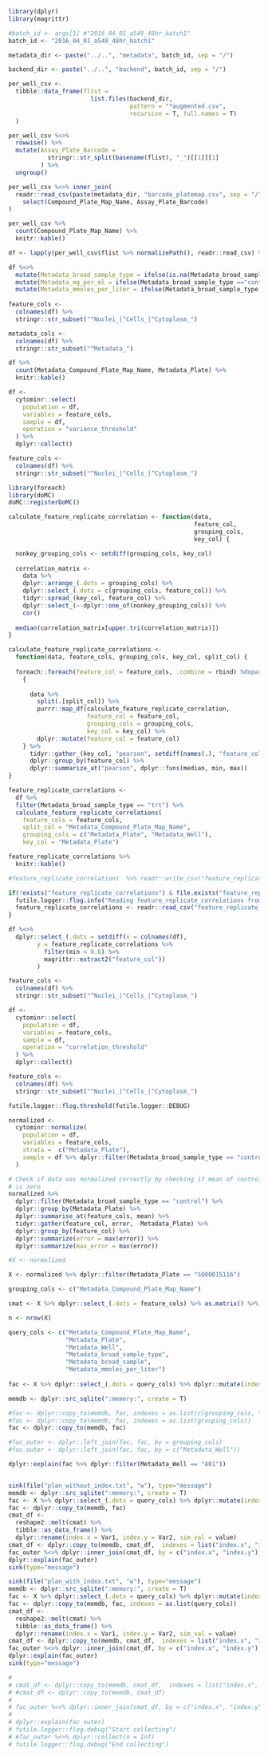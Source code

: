 ```r
library(dplyr)
library(magrittr)
```


```r

#batch_id <- args[1] #"2016_04_01_a549_48hr_batch1"
batch_id <- "2016_04_01_a549_48hr_batch1"

metadata_dir <- paste("../..", "metadata", batch_id, sep = "/")

backend_dir <- paste("../..", "backend", batch_id, sep = "/")

per_well_csv <- 
  tibble::data_frame(flist = 
                       list.files(backend_dir, 
                                  pattern = "*augmented.csv", 
                                  recursive = T, full.names = T)
  )

per_well_csv %<>% 
  rowwise() %>%
  mutate(Assay_Plate_Barcode = 
           stringr::str_split(basename(flist), "_")[[1]][1]
         ) %>%
  ungroup()

per_well_csv %<>% inner_join(
  readr::read_csv(paste(metadata_dir, "barcode_platemap.csv", sep = "/")) %>%
    select(Compound_Plate_Map_Name, Assay_Plate_Barcode)
)

per_well_csv %>% 
  count(Compound_Plate_Map_Name) %>%
  knitr::kable()

df <- lapply(per_well_csv$flist %>% normalizePath(), readr::read_csv) %>% bind_rows()

df %<>%
  mutate(Metadata_broad_sample_type = ifelse(is.na(Metadata_broad_sample), "control", "trt")) %>%
  mutate(Metadata_mg_per_ml = ifelse(Metadata_broad_sample_type =="control", 0, Metadata_mg_per_ml)) %>%
  mutate(Metadata_mmoles_per_liter = ifelse(Metadata_broad_sample_type =="control", 0, Metadata_mmoles_per_liter)) 
  
feature_cols <-
  colnames(df) %>%
  stringr::str_subset("^Nuclei_|^Cells_|^Cytoplasm_")

metadata_cols <-
  colnames(df) %>%
  stringr::str_subset("^Metadata_")

df %>% 
  count(Metadata_Compound_Plate_Map_Name, Metadata_Plate) %>%
  knitr::kable()
```


```r
df <-
  cytominr::select(
    population = df,
    variables = feature_cols,
    sample = df,
    operation = "variance_threshold"
  ) %>%
  dplyr::collect()

feature_cols <-
  colnames(df) %>%
  stringr::str_subset("^Nuclei_|^Cells_|^Cytoplasm_")
```


```r
library(foreach)
library(doMC)
doMC::registerDoMC()

calculate_feature_replicate_correlation <- function(data, 
                                                    feature_col, 
                                                    grouping_cols, 
                                                    key_col) {

  nonkey_grouping_cols <- setdiff(grouping_cols, key_col)
  
  correlation_matrix <- 
    data %>%
    dplyr::arrange_(.dots = grouping_cols) %>%
    dplyr::select_(.dots = c(grouping_cols, feature_col)) %>% 
    tidyr::spread_(key_col, feature_col) %>% 
    dplyr::select_(~-dplyr::one_of(nonkey_grouping_cols)) %>%
    cor()
  
  median(correlation_matrix[upper.tri(correlation_matrix)])
}

calculate_feature_replicate_correlations <- 
  function(data, feature_cols, grouping_cols, key_col, split_col) {
  
  foreach::foreach(feature_col = feature_cols, .combine = rbind) %dopar%
    {
      
      data %>%
        split(.[split_col]) %>%
        purrr::map_df(calculate_feature_replicate_correlation, 
                      feature_col = feature_col,
                      grouping_cols = grouping_cols,
                      key_col = key_col) %>% 
        dplyr::mutate(feature_col = feature_col)
    } %>%
      tidyr::gather_(key_col, "pearson", setdiff(names(.), "feature_col")) %>% 
      dplyr::group_by(feature_col) %>% 
      dplyr::summarize_at("pearson", dplyr::funs(median, min, max))
}

```


```r
feature_replicate_correlations <-
  df %>%
  filter(Metadata_broad_sample_type == "trt") %>%
  calculate_feature_replicate_correlations(
    feature_cols = feature_cols,
    split_col = "Metadata_Compound_Plate_Map_Name",
    grouping_cols = c("Metadata_Plate", "Metadata_Well"),
    key_col = "Metadata_Plate")

feature_replicate_correlations %>% 
  knitr::kable()

#feature_replicate_correlations  %>% readr::write_csv("feature_replicate_correlations.csv")

```


```r

if(!exists("feature_replicate_correlations") & file.exists("feature_replicate_correlations.csv")) {
  futile.logger::flog.info("Reading feature_replicate_correlations from file.")
  feature_replicate_correlations <- readr::read_csv("feature_replicate_correlations.csv")
}

df %<>% 
  dplyr::select_(.dots = setdiff(x = colnames(df), 
        y = feature_replicate_correlations %>% 
          filter(min < 0.6) %>% 
          magrittr::extract2("feature_col"))
        )

feature_cols <-
  colnames(df) %>%
  stringr::str_subset("^Nuclei_|^Cells_|^Cytoplasm_")
```


```r
df <-
  cytominr::select(
    population = df,
    variables = feature_cols,
    sample = df,
    operation = "correlation_threshold"
  ) %>%
  dplyr::collect()

feature_cols <-
  colnames(df) %>%
  stringr::str_subset("^Nuclei_|^Cells_|^Cytoplasm_")
```


```r

futile.logger::flog.threshold(futile.logger::DEBUG)

normalized <-
  cytominr::normalize(
    population = df,
    variables = feature_cols,
    strata =  c("Metadata_Plate"),
    sample = df %>% dplyr::filter(Metadata_broad_sample_type == "control")
  )

# Check if data was normalized correctly by checking if mean of control wells
# is zero
normalized %>%
  dplyr::filter(Metadata_broad_sample_type == "control") %>%
  dplyr::group_by(Metadata_Plate) %>%
  dplyr::summarise_at(feature_cols, mean) %>%
  tidyr::gather(feature_col, error, -Metadata_Plate) %>%
  dplyr::group_by(feature_col) %>%
  dplyr::summarize(error = max(error)) %>%
  dplyr::summarize(max_error = max(error)) 
```

```r

#X <- normalized 

X <- normalized %>% dplyr::filter(Metadata_Plate == "SQ00015116")

grouping_cols <- c("Metadata_Compound_Plate_Map_Name")

cmat <- X %>% dplyr::select_(.dots = feature_cols) %>% as.matrix() %>% t() %>% cor()

n <- nrow(X)

query_cols <- c("Metadata_Compound_Plate_Map_Name", 
                "Metadata_Plate", 
                "Metadata_Well", 
                "Metadata_broad_sample_type",
                "Metadata_broad_sample",
                "Metadata_mmoles_per_liter")
  
fac <- X %>% dplyr::select_(.dots = query_cols) %>% dplyr::mutate(index = 1:n)

memdb <- dplyr::src_sqlite(":memory:", create = T)

#fac <- dplyr::copy_to(memdb, fac, indexes = as.list(c(grouping_cols, "index")))
#fac <- dplyr::copy_to(memdb, fac, indexes = as.list(grouping_cols))
fac <- dplyr::copy_to(memdb, fac)

#fac_outer <- dplyr::left_join(fac, fac, by = grouping_cols)
#fac_outer <- dplyr::left_join(fac, fac, by = c("Metadata_Well"))

dplyr::explain(fac %>% dplyr::filter(Metadata_Well == "A01"))


sink(file("plan_without_index.txt", "w"), type="message")
memdb <- dplyr::src_sqlite(":memory:", create = T)
fac <- X %>% dplyr::select_(.dots = query_cols) %>% dplyr::mutate(index = 1:n)
fac <- dplyr::copy_to(memdb, fac)
cmat_df <-
  reshape2::melt(cmat) %>%
  tibble::as_data_frame() %>%
  dplyr::rename(index.x = Var1, index.y = Var2, sim_val = value)
cmat_df <- dplyr::copy_to(memdb, cmat_df,  indexes = list("index.x", "index.y"))
fac_outer %<>% dplyr::inner_join(cmat_df, by = c("index.x", "index.y"))
dplyr::explain(fac_outer)
sink(type="message")

sink(file("plan_with_index.txt", "w"), type="message")
memdb <- dplyr::src_sqlite(":memory:", create = T)
fac <- X %>% dplyr::select_(.dots = query_cols) %>% dplyr::mutate(index = 1:n)
fac <- dplyr::copy_to(memdb, fac, indexes = as.list(query_cols))
cmat_df <-
  reshape2::melt(cmat) %>%
  tibble::as_data_frame() %>%
  dplyr::rename(index.x = Var1, index.y = Var2, sim_val = value)
cmat_df <- dplyr::copy_to(memdb, cmat_df,  indexes = list("index.x", "index.y"))
fac_outer %<>% dplyr::inner_join(cmat_df, by = c("index.x", "index.y"))
dplyr::explain(fac_outer)
sink(type="message")

# 
# cmat_df <- dplyr::copy_to(memdb, cmat_df,  indexes = list("index.x", "index.y"))
# #cmat_df <- dplyr::copy_to(memdb, cmat_df)
# 
# fac_outer %<>% dplyr::inner_join(cmat_df, by = c("index.x", "index.y"))
# 
# dplyr::explain(fac_outer)
# futile.logger::flog.debug("Start collecting")
# #fac_outer %<>% dplyr::collect(n = Inf)
# futile.logger::flog.debug("End collecting")

```

